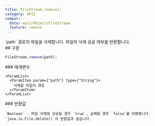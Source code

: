 ```yaml
---
title: FileStream.remove()
category: API2
compat:
  data: api2/Object/FileStream
  feature: remove
---
```


<Section>
  `path` 경로의 파일을 삭제합니다. 파일의 삭제 성공 여부를 반환합니다.
</Section>
<Section>
  ## 구문

  ~~~js
  FileStream.remove(path);
  ~~~

  <Section>
    ### 매개변수

    <ParamList>
      <ParamItem param={"path"} type={"String"}>
        삭제할 파일의 경로
      </ParamItem>
    </ParamList>
  </Section>
  <Section>
    ### 반환값

    `Boolean` - 파일 삭제에 성공할 경우 `true`, 실패할 경우 `false`를 반환합니다. `java.io.File.delete()`의 반환값과 같습니다.
  </Section>
</Section>